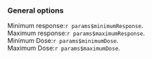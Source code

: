 
### General options

Minimum response:`r params$minimumResponse`.<br>
Maximum response:`r params$maximumResponse`.<br>
Minimum Dose:`r params$minimumDose`.<br>
Maximum Dose:`r params$maximumDose`.<br>
